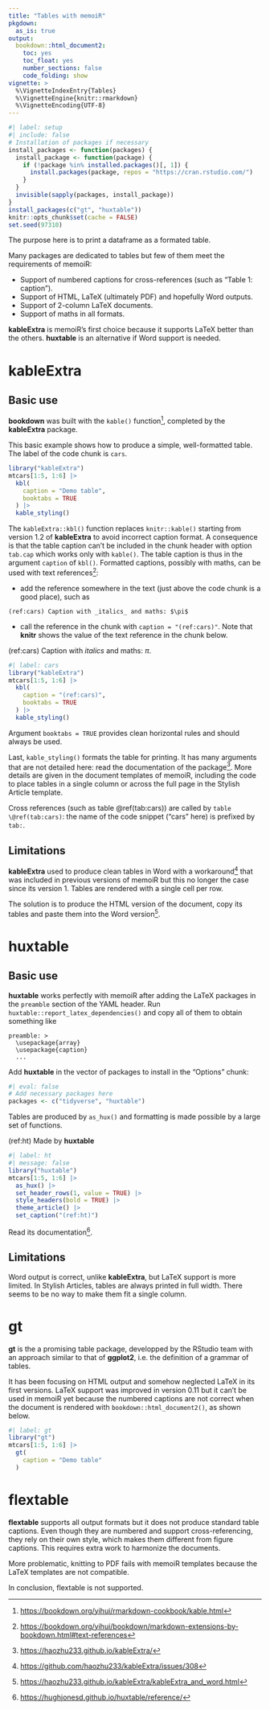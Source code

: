 ```yaml
---
title: "Tables with memoiR"
pkgdown:
  as_is: true
output: 
  bookdown::html_document2:
    toc: yes
    toc_float: yes
    number_sections: false
    code_folding: show
vignette: >
  %\VignetteIndexEntry{Tables}
  %\VignetteEngine{knitr::rmarkdown}
  %\VignetteEncoding{UTF-8}
---
```


```r
#| label: setup
#| include: false
# Installation of packages if necessary
install_packages <- function(packages) {
  install_package <- function(package) {
    if (!package %in% installed.packages()[, 1]) {
      install.packages(package, repos = "https://cran.rstudio.com/")
    }
  }
  invisible(sapply(packages, install_package))
}
install_packages(c("gt", "huxtable"))
knitr::opts_chunk$set(cache = FALSE)
set.seed(97310)
```

The purpose here is to print a dataframe as a formated table.

Many packages are dedicated to tables but few of them meet the requirements of memoiR:

- Support of numbered captions for cross-references (such as "Table 1: caption").
- Support of HTML, LaTeX (ultimately PDF) and hopefully Word outputs.
- Support of 2-column LaTeX documents.
- Support of maths in all formats.

**kableExtra** is memoiR's first choice because it supports LaTeX better than the others.
**huxtable** is an alternative if Word support is needed.


# kableExtra

## Basic use

**bookdown** was built with the `kable()` function[^1], completed by the **kableExtra** package.

[^1]: <https://bookdown.org/yihui/rmarkdown-cookbook/kable.html>

This basic example shows how to produce a simple, well-formatted table.
The label of the code chunk is `cars`.
```r
library("kableExtra")
mtcars[1:5, 1:6] |>
  kbl(
    caption = "Demo table", 
    booktabs = TRUE
  ) |>
  kable_styling()
```

The `kableExtra::kbl()` function replaces `knitr::kable()` starting from version 1.2 of **kableExtra** to avoid incorrect caption format.
A consequence is that the table caption can't be included in the chunk header with option `tab.cap` which works only with `kable()`.
The table caption is thus in the argument `caption` of `kbl()`.
Formatted captions, possibly with maths, can be used with text references[^5]:

- add the reference somewhere in the text (just above the code chunk is a good place), such as
```
(ref:cars) Caption with _italics_ and maths: $\pi$
```
- call the reference in the chunk with `caption = "(ref:cars)"`.
Note that **knitr** shows the value of the text reference in the chunk below.

(ref:cars) Caption with _italics_ and maths: $\pi$.
```r
#| label: cars
library("kableExtra")
mtcars[1:5, 1:6] |>
  kbl(
    caption = "(ref:cars)", 
    booktabs = TRUE
  ) |>
  kable_styling()
```

Argument `booktabs = TRUE` provides clean horizontal rules and should always be used.

Last, `kable_styling()` formats the table for printing.
It has many arguments that are not detailed here: read the documentation of the package[^2].
More details are given in the document templates of memoiR, including the code to place tables in a single column or across the full page in the Stylish Article template.

[^2]: <https://haozhu233.github.io/kableExtra/>
[^5]: <https://bookdown.org/yihui/bookdown/markdown-extensions-by-bookdown.html#text-references>

Cross references (such as table \@ref(tab:cars)) are called by `table \@ref(tab:cars)`: the name of the code snippet ("cars" here) is prefixed by `tab:`.


## Limitations

**kableExtra** used to produce clean tables in Word with a workaround[^3] that was included in previous versions of memoiR but this no longer the case since its version 1.
Tables are rendered with a single cell per row.

[^3]: <https://github.com/haozhu233/kableExtra/issues/308>

The solution is to produce the HTML version of the document, copy its tables and paste them into the Word version[^4].

[^4]: <https://haozhu233.github.io/kableExtra/kableExtra_and_word.html>


# huxtable

## Basic use

**huxtable** works perfectly with memoiR after adding the LaTeX packages in the `preamble` section of the YAML header.
Run `huxtable::report_latex_dependencies()` and copy all of them to obtain something like

```
preamble: >
  \usepackage{array}
  \usepackage{caption}
  ...
```
Add **huxtable** in the vector of packages to install in the "Options" chunk:

```r
#| eval: false
# Add necessary packages here
packages <- c("tidyverse", "huxtable")
```

Tables are produced by `as_hux()` and formatting is made possible by a large set of functions.

(ref:ht) Made by **huxtable**
```r
#| label: ht
#| message: false
library("huxtable")
mtcars[1:5, 1:6] |>
  as_hux() |>
  set_header_rows(1, value = TRUE) |> 
  style_headers(bold = TRUE) |> 
  theme_article() |>
  set_caption("(ref:ht)")
```

Read its documentation[^6].

[^6]: <https://hughjonesd.github.io/huxtable/reference/>

## Limitations

Word output is correct, unlike **kableExtra**, but LaTeX support is more limited.
In Stylish Articles, tables are always printed in full width.
There seems to be no way to make them fit a single column.


# gt

**gt** is the a promising table package, developped by the RStudio team with an approach similar to that of **ggplot2**, i.e. the definition of a grammar of tables.

It has been focusing on HTML output and somehow neglected LaTeX in its first versions.
LaTeX support was improved in version 0.11 but it can't be used in memoiR yet because the numbered captions are not correct when the document is rendered with `bookdown::html_document2()`, as shown below.

```r
#| label: gt
library("gt")
mtcars[1:5, 1:6] |>
  gt(
    caption = "Demo table"
  )
```


# flextable

**flextable** supports all output formats but it does not produce standard table captions.
Even though they are numbered and support cross-referencing, they rely on their own style, which makes them different from figure captions.
This requires extra work to harmonize the documents.

More problematic, knitting to PDF fails with memoiR templates because the LaTeX templates are not compatible.

In conclusion, flextable is not supported.
